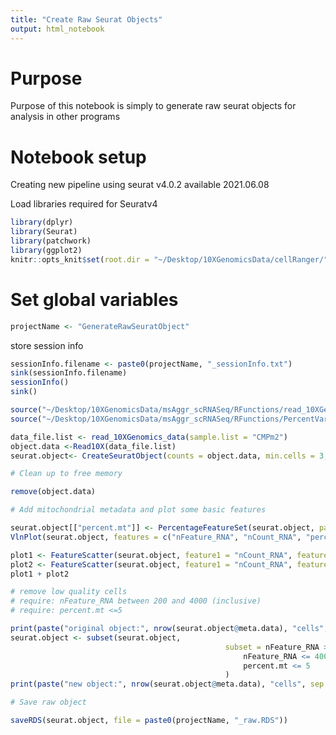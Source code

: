 ```yaml
---
title: "Create Raw Seurat Objects"
output: html_notebook
---
```


# Purpose
Purpose of this notebook is simply to generate raw seurat objects for analysis in other programs

# Notebook setup

Creating new pipeline using seurat v4.0.2 available 2021.06.08

Load libraries required for Seuratv4

```r
library(dplyr)
library(Seurat)
library(patchwork)
library(ggplot2)
knitr::opts_knit$set(root.dir = "~/Desktop/10XGenomicsData/cellRanger/")
```

# Set global variables
```r
projectName <- "GenerateRawSeuratObject"
```

store session info
```r
sessionInfo.filename <- paste0(projectName, "_sessionInfo.txt")
sink(sessionInfo.filename)
sessionInfo()
sink()
```


```r
source("~/Desktop/10XGenomicsData/msAggr_scRNASeq/RFunctions/read_10XGenomics_data.R")
source("~/Desktop/10XGenomicsData/msAggr_scRNASeq/RFunctions/PercentVariance.R")
```


```r
data_file.list <- read_10XGenomics_data(sample.list = "CMPm2")
object.data <-Read10X(data_file.list)
seurat.object<- CreateSeuratObject(counts = object.data, min.cells = 3, min.genes = 200, project = projectName)

# Clean up to free memory

remove(object.data)

# Add mitochondrial metadata and plot some basic features

seurat.object[["percent.mt"]] <- PercentageFeatureSet(seurat.object, pattern = "^mt-")
VlnPlot(seurat.object, features = c("nFeature_RNA", "nCount_RNA", "percent.mt"), ncol = 3, pt.size = 0, fill.by = 'orig.ident', )

plot1 <- FeatureScatter(seurat.object, feature1 = "nCount_RNA", feature2 = "percent.mt", group.by = "orig.ident", pt.size = 0.01)
plot2 <- FeatureScatter(seurat.object, feature1 = "nCount_RNA", feature2 = "nFeature_RNA", group.by = "orig.ident", pt.size = 0.01)
plot1 + plot2

# remove low quality cells
# require: nFeature_RNA between 200 and 4000 (inclusive)
# require: percent.mt <=5

print(paste("original object:", nrow(seurat.object@meta.data), "cells", sep = " "))
seurat.object <- subset(seurat.object, 
												subset = nFeature_RNA >=200 & 
													nFeature_RNA <= 4000 & 
													percent.mt <= 5
												)
print(paste("new object:", nrow(seurat.object@meta.data), "cells", sep = " "))

# Save raw object

saveRDS(seurat.object, file = paste0(projectName, "_raw.RDS"))
```


